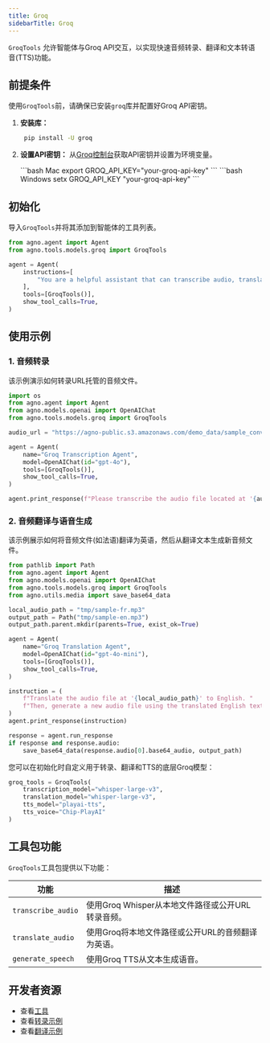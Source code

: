 ```yaml
---
title: Groq
sidebarTitle: Groq
---
```

`GroqTools` 允许智能体与Groq API交互，以实现快速音频转录、翻译和文本转语音(TTS)功能。

## 前提条件

使用`GroqTools`前，请确保已安装`groq`库并配置好Groq API密钥。

1. **安装库：**
   ```bash
    pip install -U groq
    ```

2. **设置API密钥：** 从[Groq控制台](https://console.groq.com/keys)获取API密钥并设置为环境变量。

   <CodeGroup>
   ```bash Mac
    export GROQ_API_KEY="your-groq-api-key"
    ```
   ```bash Windows
    setx GROQ_API_KEY "your-groq-api-key"
    ```
   </CodeGroup>

## 初始化

导入`GroqTools`并将其添加到智能体的工具列表。

```python
from agno.agent import Agent
from agno.tools.models.groq import GroqTools

agent = Agent(
    instructions=[
        "You are a helpful assistant that can transcribe audio, translate text and generate speech."
    ],
    tools=[GroqTools()],
    show_tool_calls=True,
)
```

## 使用示例

### 1. 音频转录

该示例演示如何转录URL托管的音频文件。

```python transcription_agent.py
import os
from agno.agent import Agent
from agno.models.openai import OpenAIChat
from agno.tools.models.groq import GroqTools

audio_url = "https://agno-public.s3.amazonaws.com/demo_data/sample_conversation.wav"

agent = Agent(
    name="Groq Transcription Agent",
    model=OpenAIChat(id="gpt-4o"),
    tools=[GroqTools()],
    show_tool_calls=True,
)

agent.print_response(f"Please transcribe the audio file located at '{audio_url}'")
```

### 2. 音频翻译与语音生成

该示例展示如何将音频文件(如法语)翻译为英语，然后从翻译文本生成新音频文件。

```python translation_agent.py
from pathlib import Path
from agno.agent import Agent
from agno.models.openai import OpenAIChat
from agno.tools.models.groq import GroqTools
from agno.utils.media import save_base64_data

local_audio_path = "tmp/sample-fr.mp3"
output_path = Path("tmp/sample-en.mp3")
output_path.parent.mkdir(parents=True, exist_ok=True)

agent = Agent(
    name="Groq Translation Agent",
    model=OpenAIChat(id="gpt-4o-mini"),
    tools=[GroqTools()],
    show_tool_calls=True,
)

instruction = (
    f"Translate the audio file at '{local_audio_path}' to English. "
    f"Then, generate a new audio file using the translated English text."
)
agent.print_response(instruction)

response = agent.run_response
if response and response.audio:
    save_base64_data(response.audio[0].base64_audio, output_path)
```

您可以在初始化时自定义用于转录、翻译和TTS的底层Groq模型：

```python
groq_tools = GroqTools(
    transcription_model="whisper-large-v3",
    translation_model="whisper-large-v3",
    tts_model="playai-tts",
    tts_voice="Chip-PlayAI"
)
```

## 工具包功能

`GroqTools`工具包提供以下功能：

| 功能               | 描述                                                                       |
| ------------------ | ------------------------------------------------------------------------- |
| `transcribe_audio` | 使用Groq Whisper从本地文件路径或公开URL转录音频。                          |
| `translate_audio`  | 使用Groq将本地文件路径或公开URL的音频翻译为英语。                         |
| `generate_speech`  | 使用Groq TTS从文本生成语音。                                              |

## 开发者资源

- 查看[工具](https://github.com/agno-agi/agno/blob/main/libs/agno/agno/tools/models/groq.py)
- 查看[转录示例](https://github.com/agno-agi/agno/blob/main/cookbook/models/groq/transcription_agent.py)
- 查看[翻译示例](https://github.com/agno-agi/agno/blob/main/cookbook/models/groq/translation_agent.py)